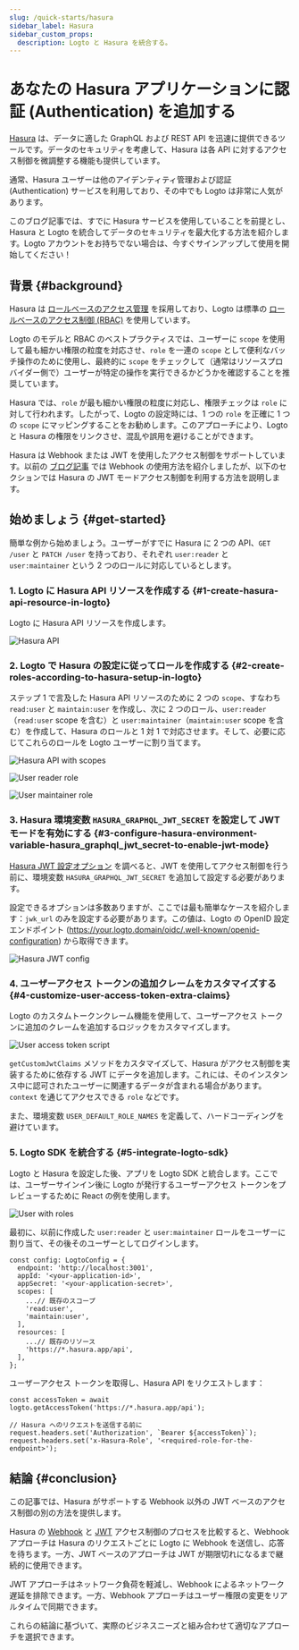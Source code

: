 ```yaml
---
slug: /quick-starts/hasura
sidebar_label: Hasura
sidebar_custom_props:
  description: Logto と Hasura を統合する。
---
```


# あなたの Hasura アプリケーションに認証 (Authentication) を追加する

[Hasura](https://hasura.io/) は、データに適した GraphQL および REST API を迅速に提供できるツールです。データのセキュリティを考慮して、Hasura は各 API に対するアクセス制御を微調整する機能も提供しています。

通常、Hasura ユーザーは他のアイデンティティ管理および認証 (Authentication) サービスを利用しており、その中でも Logto は非常に人気があります。

このブログ記事では、すでに Hasura サービスを使用していることを前提とし、Hasura と Logto を統合してデータのセキュリティを最大化する方法を紹介します。Logto アカウントをお持ちでない場合は、今すぐサインアップして使用を開始してください！

## 背景 \{#background}

Hasura は [ロールベースのアクセス管理](https://hasura.io/docs/latest/auth/overview/) を採用しており、Logto は標準の [ロールベースのアクセス制御 (RBAC)](/authorization/role-based-access-control) を使用しています。

Logto のモデルと RBAC のベストプラクティスでは、ユーザーに `scope` を使用して最も細かい権限の粒度を対応させ、`role` を一連の `scope` として便利なバッチ操作のために使用し、最終的に `scope` をチェックして（通常はリソースプロバイダー側で）ユーザーが特定の操作を実行できるかどうかを確認することを推奨しています。

Hasura では、`role` が最も細かい権限の粒度に対応し、権限チェックは `role` に対して行われます。したがって、Logto の設定時には、1 つの `role` を正確に 1 つの `scope` にマッピングすることをお勧めします。このアプローチにより、Logto と Hasura の権限をリンクさせ、混乱や誤用を避けることができます。

Hasura は Webhook または JWT を使用したアクセス制御をサポートしています。以前の [ブログ記事](https://blog.logto.io/logto-x-hasura) では Webhook の使用方法を紹介しましたが、以下のセクションでは Hasura の JWT モードアクセス制御を利用する方法を説明します。

## 始めましょう \{#get-started}

簡単な例から始めましょう。ユーザーがすでに Hasura に 2 つの API、`GET /user` と `PATCH /user` を持っており、それぞれ `user:reader` と `user:maintainer` という 2 つのロールに対応しているとします。

### 1. Logto に Hasura API リソースを作成する \{#1-create-hasura-api-resource-in-logto}

Logto に Hasura API リソースを作成します。

![Hasura API](./hasura-api.webp)

### 2. Logto で Hasura の設定に従ってロールを作成する \{#2-create-roles-according-to-hasura-setup-in-logto}

ステップ 1 で言及した Hasura API リソースのために 2 つの `scope`、すなわち `read:user` と `maintain:user` を作成し、次に 2 つのロール、`user:reader`（`read:user` scope を含む）と `user:maintainer`（`maintain:user` scope を含む）を作成して、Hasura のロールと 1 対 1 で対応させます。そして、必要に応じてこれらのロールを Logto ユーザーに割り当てます。

![Hasura API with scopes](./hasura-api-with-scopes.webp)

![User reader role](./user-reader-role.webp)

![User maintainer role](./user-maintainer-role.webp)

### 3. Hasura 環境変数 `HASURA_GRAPHQL_JWT_SECRET` を設定して JWT モードを有効にする \{#3-configure-hasura-environment-variable-hasura_graphql_jwt_secret-to-enable-jwt-mode}

[Hasura JWT 設定オプション](https://hasura.io/docs/latest/auth/authentication/jwt/#hasura-jwt-configuration-options) を調べると、JWT を使用してアクセス制御を行う前に、環境変数 `HASURA_GRAPHQL_JWT_SECRET` を追加して設定する必要があります。

設定できるオプションは多数ありますが、ここでは最も簡単なケースを紹介します：`jwk_url` のみを設定する必要があります。この値は、Logto の OpenID 設定エンドポイント (https://your.logto.domain/oidc/.well-known/openid-configuration) から取得できます。

![Hasura JWT config](./hasura-jwt-config.webp)

### 4. ユーザーアクセス トークンの追加クレームをカスタマイズする \{#4-customize-user-access-token-extra-claims}

Logto のカスタムトークンクレーム機能を使用して、ユーザーアクセス トークンに追加のクレームを追加するロジックをカスタマイズします。

![User access token script](./user-access-token-script.webp)

`getCustomJwtClaims` メソッドをカスタマイズして、Hasura がアクセス制御を実装するために依存する JWT にデータを追加します。これには、そのインスタンス中に認可されたユーザーに関連するデータが含まれる場合があります。`context` を通じてアクセスできる `role` などです。

また、環境変数 `USER_DEFAULT_ROLE_NAMES` を定義して、ハードコーディングを避けています。

### 5. Logto SDK を統合する \{#5-integrate-logto-sdk}

Logto と Hasura を設定した後、アプリを Logto SDK と統合します。ここでは、ユーザーサインイン後に Logto が発行するユーザーアクセス トークンをプレビューするために React の例を使用します。

![User with roles](./user-with-roles.webp)

最初に、以前に作成した `user:reader` と `user:maintainer` ロールをユーザーに割り当て、その後そのユーザーとしてログインします。

```tsx
const config: LogtoConfig = {
  endpoint: 'http://localhost:3001',
  appId: '<your-application-id>',
  appSecret: '<your-application-secret>',
  scopes: [
    ...// 既存のスコープ
    'read:user',
    'maintain:user',
  ],
  resources: [
    ...// 既存のリソース
    'https://*.hasura.app/api',
  ],
};
```

ユーザーアクセス トークンを取得し、Hasura API をリクエストします：

```tsx
const accessToken = await logto.getAccessToken('https://*.hasura.app/api');

// Hasura へのリクエストを送信する前に
request.headers.set('Authorization', `Bearer ${accessToken}`);
request.headers.set('x-Hasura-Role', '<required-role-for-the-endpoint>');
```

## 結論 \{#conclusion}

この記事では、Hasura がサポートする Webhook 以外の JWT ベースのアクセス制御の別の方法を提供します。

Hasura の [Webhook](https://hasura.io/docs/latest/auth/authentication/webhook/) と [JWT](https://hasura.io/docs/latest/auth/authentication/jwt/) アクセス制御のプロセスを比較すると、Webhook アプローチは Hasura のリクエストごとに Logto に Webhook を送信し、応答を待ちます。一方、JWT ベースのアプローチは JWT が期限切れになるまで継続的に使用できます。

JWT アプローチはネットワーク負荷を軽減し、Webhook によるネットワーク遅延を排除できます。一方、Webhook アプローチはユーザー権限の変更をリアルタイムで同期できます。

これらの結論に基づいて、実際のビジネスニーズと組み合わせて適切なアプローチを選択できます。
